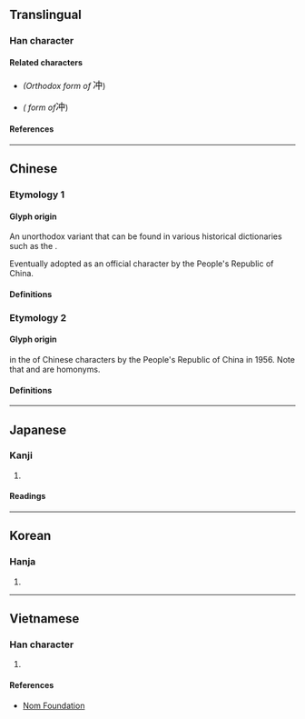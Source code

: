 {{also|沖|衝}}
{{character info/new}}
==Translingual==

===Han character===
{{Han char|rn=15|rad=冫|as=04|sn=6|four=35106|canj=IML|ids=⿰冫中}}

====Related characters====
* {{l|mul|[[沖]]}} ''(Orthodox form of'' <big>冲</big>)
* {{l|mul|[[衝]]}} ''({{w|Traditional Chinese}} form of ''<big>冲</big>)

====References====
{{Han ref|kx=0131.280|dkj=01616|dj=0294.190|hdz=10295.080|uh=51B2}}

----

==Chinese==

===Etymology 1===

====Glyph origin====
An unorthodox variant {{Han simp|沖|f=氵|t=冫|nocap=y}} that can be found in various historical dictionaries such as the {{w|Kangxi dictionary}}. <!-- See also: http://dict.variants.moe.edu.tw/variants/rbt/word_attribute.rbt?quote_code=QTAyMTUwLTAwMQ#32 -->

Eventually adopted as an official character by the People's Republic of China. <!-- Exact time period is unknown. Not found in https://zh.wikisource.org/wiki/漢字簡化方案 (1956) or https://zh.wikisource.org/wiki/簡化字總表 (1964) -->

====Definitions====
{{zh-see|沖|svt}} <!-- Refer https://www.moedict.tw/冲 -->

===Etymology 2===

====Glyph origin====
{{Han simp|衝}} in the {{w|Chinese Character Simplification Scheme|first round simplification}} of Chinese characters by the People's Republic of China in 1956.<!-- Refer https://zh.wikisource.org/wiki/漢字簡化方案 --> Note that {{zh-l|衝*|[[chōng]]}} and {{zh-l|沖*|[[chōng]]}} are homonyms.

====Definitions====
{{zh-see|衝}}

----

==Japanese==

===Kanji===
{{ja-kanji|grade=|rs=冫04}}

# {{alt form|ja|沖||[[open sea]]; [[offing]]}} <!-- Note: Used as a noun in Japanese. Different usage compared to Chinese where it is used as a verb. -->

====Readings====
{{ja-readings
|on=ちゅう
|kun=おき, わく
}}

----

==Korean==

===Hanja===
{{ko-hanja|충}}

# {{rfdef|ko|sort=冫04}}

----

==Vietnamese==

===Han character===
{{vi-readings|rs=冫04|reading=[[trong]], [[xông]], [[xống]], [[xung]]}} <!-- Note: gdhn source in Nom Foundation may include readings of simplified Chinese characters -->

# {{rfdef|vi|sort=冫04}}

====References====
* [http://nomfoundation.org/common/nom_details.php?codepoint=51B2 Nom Foundation]